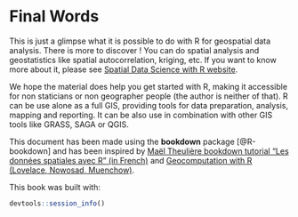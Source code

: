 # Final Words

This is just a glimpse what it is possible to do with R for geospatial data analysis. There is more to discover ! You can do spatial analysis and geostatistics like spatial autocorrelation, kriging, etc. If you want to know more about it, please see [Spatial Data Science with R website](https://rspatial.org/analysis/index.html).

We hope the material does help you get started with R, making it accessible for non staticians or non geographer people (the author is neither of that). R can be use alone as a full GIS, providing tools for data preparation, analysis, mapping and reporting. It can be also use in combination with other GIS tools like GRASS, SAGA or QGIS.

This document has been made using the **bookdown** package [@R-bookdown] and has been inspired by [Maël Theulière bookdown tutorial "Les données spatiales avec R" (in French)](https://maeltheuliere.github.io/rspatial/index.html) and [Geocomputation with R (Lovelace, Nowosad, Muenchow)](https://geocompr.robinlovelace.net).


This book was built with:

```r

devtools::session_info()
```
